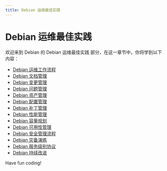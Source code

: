 ```yaml
---
title: Debian 运维最佳实践
---
```


# Debian 运维最佳实践

欢迎来到 Debian 的 Debian 运维最佳实践 部分，在这一章节中，你将学到以下内容：

- [Debian 运维工作流程](./0-debian-operation-and-maintenance-workflow.mdx)
- [Debian 文档管理](./1-debian-documentation-management.mdx)
- [Debian 变更管理](./2-debian-change-management.mdx)
- [Debian 问题管理](./3-debian-issue-management.mdx)
- [Debian 资产管理](./4-debian-asset-management.mdx)
- [Debian 配置管理](./5-debian-configuration-management.mdx)
- [Debian 补丁管理](./6-debian-patch-management.mdx)
- [Debian 性能管理](./7-debian-performance-management.mdx)
- [Debian 容量规划](./8-debian-capacity-planning.mdx)
- [Debian 可用性管理](./9-debian-availability-management.mdx)
- [Debian 安全管理流程](./10-debian-security-management-process.mdx)
- [Debian 灾备演练](./11-debian-disaster-recovery-drill.mdx)
- [Debian 服务级别协议](./12-debian-service-level-agreement.mdx)
- [Debian 持续改进](./13-debian-continues-to-improve.mdx)

Have fun coding!